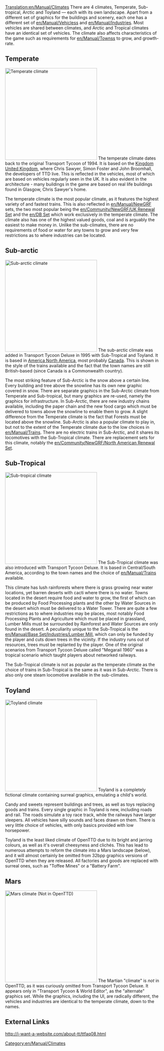 [[Translation:en/Manual/Climates]]
There are 4 climates, Temperate, Sub-tropical, Arctic and Toyland &mdash; each with its own landscape. Apart from a different set of graphics for the buildings and scenery, each one has a different set of [[en/Manual/Vehicles]]s and [[en/Manual/Industries]]. Most vehicles are shared between climates, and Arctic and Tropical climates have an identical set of vehicles. The climate also affects characteristics of the game such as requirements for [[en/Manual/Towns]]s to grow, and growth-rate.

==Temperate==
[[File:en/Manual/Temperatescreenshot.png|thumb|left|300px|Temperate climate]]
The temperate climate dates back to the original Transport Tycoon of 1994. It is based on the [https://www.wikipedia.org/wiki/United Kingdom United Kingdom], where Chris Sawyer, Simon Foster and John Broomhall, the developers of TTD live. This is reflected in the vehicles, most of which are based on vehicles  regularly seen in the UK. It is also evident in the architecture - many buildings in the game are based on real life buildings found in Glasgow, Chris Sawyer's home.

The temperate climate is the most popular climate, as it features the highest variety of and fastest trains. This is also reflected in [[en/Manual/NewGRF]] sets, the two most popular being the [[en/Community/NewGRF/UK Renewal Set]] and the [[en/DB Set]] which work exclusively in the temperate climate. The climate also has one of the highest valued goods, coal and is arguably the easiest to make money in. Unlike the sub-climates, there are no requirements of food or water for any towns to grow and very few restrictions as to where industries can be located.
<br clear="all" />

==Sub-arctic==
[[File:en/Manual/Subarcticscreenshot.png|thumb|right|300px|Sub-arctic climate]]
The sub-arctic climate was added in Transport Tycoon Deluxe in 1995 with Sub-Tropical and Toyland. It is based in [https://www.wikipedia.org/wiki/North America North America], most probably [https://www.wikipedia.org/wiki/Canada Canada]. This is shown in the style of the trains available and the fact that the town names are still British-based (since Canada is a Commonwealth country). 

The most striking feature of Sub-Arctic is the snow above a certain line. Every building and tree above the snowline has its own new graphic covered in snow. There are separate graphics in the Sub-Arctic climate from Temperate and Sub-tropical, but many graphics are re-used, namely the graphics for infrastructure. In Sub-Arctic, there are new industry chains available, including the paper chain and the new food cargo which must be delivered to towns above the snowline to enable them to grow. A slight difference from the Temperate climate is the fact that Forests must be located above the snowline. Sub-Arctic is also a popular climate to play in, but not to the extent of the Temperate climate due to the low choices in [[en/Manual/Trains]]. There are no electric trains in Sub-Arctic, and it shares its locomotives with the Sub-Tropical climate. There are replacement sets for this climate, notably the [[en/Community/NewGRF/North American Renewal Set]].

==Sub-Tropical==
[[File:en/Manual/Subtropicalscreenshot.png|thumb|300px|left|Sub-tropical climate]]
The Sub-Tropical climate was also introduced with Transport Tycoon Deluxe. It is based in Central/South America, according to the town names and the choice of [[en/Manual/Trains]] available. 

This climate has lush rainforests where there is grass growing near water locations, yet barren deserts with cacti where there is no water. Towns located in the desert require food and water to grow, the first of which can be produced by Food Processing plants and the other by Water Sources in the desert which must be delivered to a Water Tower. There are quite a few restrictions as to where industries may be places, most notably Food Processing Plants and Agriculture which must be placed in grassland, Lumber Mills must be surrounded by Rainforest and Water Sources are only found in the desert. A peculiarity unique to the Sub-Tropical is the [[en/Manual/Base Set/Industries/Lumber Mill]], which can only be funded by the player and cuts down trees in the vicinity. If the industry runs out of resources, trees must be replanted by the player. One of the original scenarios from Transport Tycoon Deluxe called "Megarail 1960" was a tropical scenario which taught players about networked railways.

The Sub-Tropical climate is not as popular as the temperate climate as the choice of trains in Sub-Tropical is the same as it was in Sub-Arctic. There is also only one steam locomotive available in the sub-climates.
<br clear="all" />

==Toyland==
[[File:en/Manual/Toylandscreenshot.png|thumb|right|300px|Toyland climate]]
Toyland is a completely fictional climate containing surreal graphics, emulating a child's world.

Candy and sweets represent buildings and trees, as well as toys replacing goods and trains. Every single graphic in Toyland is new, including roads and rail. The roads simulate a toy race track, while the railways have larger sleepers. All vehicles have silly sounds and faces drawn on them. There is very little choice of vehicles, with only basics provided with low horsepower. 

Toyland is the least liked climate of OpenTTD due to its bright and jarring colours, as well as it's overall cheesyness and clichés. This has lead to numerous attempts to reform the climate into a Mars landscape (below), and it will almost certainly be omitted from 32bpp graphics versions of OpenTTD when they are released. All factories and goods are replaced with surreal ones, such as "Toffee Mines" or a "Battery Farm".

==Mars==
[[File:en/Community/NewGRF/Marsscreenshot.png|thumb|300px|left|Mars climate (Not in OpenTTD)]]
The Martian "climate" is ''not'' in OpenTTD, as it was curiously omitted from Transport Tycoon Deluxe. It appears only in "Transport Tycoon & World Editor", as the "alternate" graphics set. While the graphics, including the UI, are radically different, the vehicles and industries are identical to the temperate climate, down to the names.
{{en/-}}

==External Links==
http://i-want-a-website.com/about-tt/ttfaq08.html


[[Category:en/Manual/Climates]]